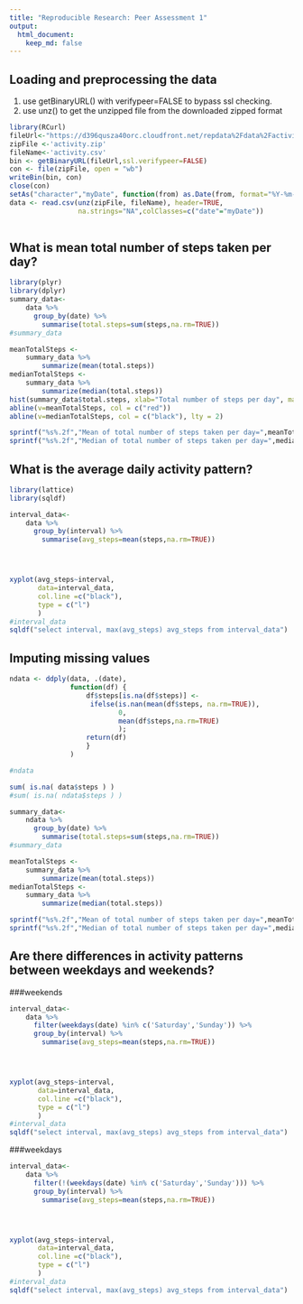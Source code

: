 ```yaml
---
title: "Reproducible Research: Peer Assessment 1"
output:
  html_document:
    keep_md: false
---
```



## Loading and preprocessing the data
1. use getBinaryURL() with verifypeer=FALSE to bypass ssl checking.
2. use unz() to get the unzipped file from the downloaded zipped format 
```r
library(RCurl)
fileUrl<-"https://d396qusza40orc.cloudfront.net/repdata%2Fdata%2Factivity.zip"  
zipFile <-'activity.zip'   
fileName<-'activity.csv'  
bin <- getBinaryURL(fileUrl,ssl.verifypeer=FALSE)
con <- file(zipFile, open = "wb")
writeBin(bin, con)
close(con)
setAs("character","myDate", function(from) as.Date(from, format="%Y-%m-%d"))  
data <- read.csv(unz(zipFile, fileName), header=TRUE, 
                 na.strings="NA",colClasses=c("date"="myDate")) 
 
```
## What is mean total number of steps taken per day?
```r
library(plyr)
library(dplyr)
summary_data<-
    data %>%
      group_by(date) %>% 
        summarise(total.steps=sum(steps,na.rm=TRUE))
#summary_data

meanTotalSteps <-
    summary_data %>%
        summarize(mean(total.steps))
medianTotalSteps <-
    summary_data %>%
        summarize(median(total.steps))
hist(summary_data$total.steps, xlab="Total number of steps per day", main=NULL, col="blue")
abline(v=meanTotalSteps, col = c("red"))
abline(v=medianTotalSteps, col = c("black"), lty = 2)

sprintf("%s%.2f","Mean of total number of steps taken per day=",meanTotalSteps)
sprintf("%s%.2f","Median of total number of steps taken per day=",medianTotalSteps)
```


## What is the average daily activity pattern?
```r
library(lattice)
library(sqldf)

interval_data<-
    data %>%
      group_by(interval) %>% 
        summarise(avg_steps=mean(steps,na.rm=TRUE))




xyplot(avg_steps~interval, 
       data=interval_data,
       col.line =c("black"),
       type = c("l")
       )
#interval_data
sqldf("select interval, max(avg_steps) avg_steps from interval_data")

```
## Imputing missing values
``` r
ndata <- ddply(data, .(date), 
               function(df) {
                   df$steps[is.na(df$steps)] <- 
                    ifelse(is.nan(mean(df$steps, na.rm=TRUE)),
                           0,
                           mean(df$steps,na.rm=TRUE)
                           ); 
                   return(df)
                   }
               )

#ndata

sum( is.na( data$steps ) ) 
#sum( is.na( ndata$steps ) ) 

summary_data<-  
    ndata %>%  
      group_by(date) %>% 
        summarise(total.steps=sum(steps,na.rm=TRUE)) 
#summary_data  

meanTotalSteps <-  
    summary_data %>%  
        summarize(mean(total.steps))  
medianTotalSteps <-  
    summary_data %>%  
        summarize(median(total.steps))  

sprintf("%s%.2f","Mean of total number of steps taken per day=",meanTotalSteps)
sprintf("%s%.2f","Median of total number of steps taken per day=",medianTotalSteps)
```
## Are there differences in activity patterns between weekdays and weekends?
###weekends
```r
interval_data<-  
    data %>%  
      filter(weekdays(date) %in% c('Saturday','Sunday')) %>%   
      group_by(interval) %>%     
        summarise(avg_steps=mean(steps,na.rm=TRUE))    




xyplot(avg_steps~interval,   
       data=interval_data,  
       col.line =c("black"),  
       type = c("l")  
       )
#interval_data  
sqldf("select interval, max(avg_steps) avg_steps from interval_data")  
```
###weekdays
```r
interval_data<-  
    data %>%  
      filter(!(weekdays(date) %in% c('Saturday','Sunday'))) %>%   
      group_by(interval) %>%     
        summarise(avg_steps=mean(steps,na.rm=TRUE))    




xyplot(avg_steps~interval,   
       data=interval_data,  
       col.line =c("black"),  
       type = c("l")  
       )
#interval_data  
sqldf("select interval, max(avg_steps) avg_steps from interval_data")  
```